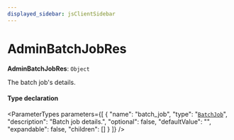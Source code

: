 ```yaml
---
displayed_sidebar: jsClientSidebar
---
```



# AdminBatchJobRes

 **AdminBatchJobRes**: `Object`

The batch job's details.

#### Type declaration

<ParameterTypes parameters={[
  {
    "name": "batch_job",
    "type": "[`BatchJob`](../classes/internal.BatchJob.mdx)",
    "description": "Batch job details.",
    "optional": false,
    "defaultValue": "",
    "expandable": false,
    "children": []
  }
]} />
